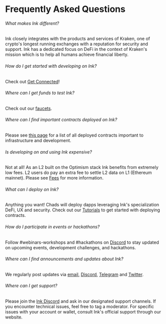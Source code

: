 # Frequently Asked Questions

###### What makes Ink different?
Ink closely integrates with the products and services of Kraken, one of crypto's longest running exchanges with a reputation for security and support. Ink has a dedicated focus on DeFi in the context of Kraken's mission which is to help all humans achieve financial liberty.

###### How do I get started with developing on Ink?
Check out [Get Connected](/quick-start/get-connected)!

###### Where can I get funds to test Ink?
Check out our [faucets](/quick-start/faucets).

###### Where can I find important contracts deployed on Ink?
Please see [this page](/build/useful-info/ink-contracts) for a list of all deployed contracts important to infrastructure and development.

###### Is developing on and using Ink expensive?
Not at all! As an L2 built on the Optimism stack Ink benefits from extremely low fees. L2 users do pay an extra fee to settle L2 data on L1 (Ethereum mainnet). Please see [Fees](/build/fees) for more information.

###### What can I deploy on Ink?
Anything you want! Chads will deploy dapps leveraging Ink's specialization DeFi, UX and security. Check out our [Tutorials](/build/tutorials/verify-smart-contract) to get started with deploying contracts.

###### How do I participate in events or hackathons?
Follow ⁠#webinars-workshops and ⁠#hackathons on [Discord](https://discord.com/invite/inkonchain?utm_source=docs&utm_medium=faq) to stay updated on upcoming events, development challenges, and hackathons.

###### Where can I find announcements and updates about Ink?
We regularly post updates via [email](https://inkonchain.com/en-US), [Discord](https://discord.com/invite/inkonchain?utm_source=docs&utm_medium=faq), [Telegram](https://t.me/inkonchain) and [Twitter](https://x.com/inkonchain).

###### Where can I get support?
Please join the [Ink Discord](https://discord.com/invite/inkonchain?utm_source=docs&utm_medium=faq) and ask in our designated support channels. If you encounter technical issues, feel free to tag a moderator. For specific issues with your account or wallet, consult Ink's official support through our website.
